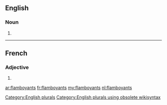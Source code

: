 ==English==

===Noun===
{{head|en}}

# {{plural of|flamboyant}}

[[Category:English plurals]][[Category:English plurals using obsolete wikisyntax]]

----

==French==

===Adjective===
{{fr-adj-form}} {{m-p}}

# {{masculine plural of|flamboyant|lang=fr}}

[[ar:flamboyants]]
[[fr:flamboyants]]
[[my:flamboyants]]
[[nl:flamboyants]]
